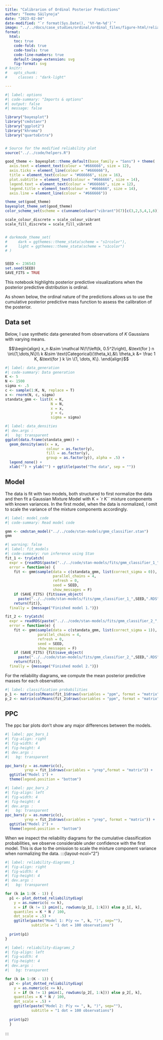 ```yaml
---
title: "Calibrarion of Ordinal Posterior Predictions"
author: "Teemu Säilynoja"
date: "2023-02-04"
date-modified: "`r format(Sys.Date(), '%Y-%m-%d')`"
image: "../../docs/case_studies/ordinal/ordinal_files/figure-html/reliability-diagrams_1-1.svg"
format:
  html:
    toc: true
    code-fold: true
    code-tools: true
    code-line-numbers: true
    default-image-extension: svg
    fig-format: svg
# knitr:
#   opts_chunk:
#     classes : "dark-light"

---
```


```r
#| label: options
#| code-summary: "Imports & options"
#| output: false
#| message: false

library("bayesplot")
library("cmdstanr")
library("ggplot2")
library("khroma")
library("quartoExtra")


# Source for the modified reliability plot
source("../../code/helpers.R")

good_theme <- bayesplot::theme_default(base_family = "Sans") + theme(
  axis.text = element_text(colour = "#666666", size = 12),
  axis.ticks = element_line(colour = "#666666"),
  title = element_text(colour = "#666666", size = 16),
  plot.subtitle = element_text(colour = "#666666", size = 14),
  legend.text = element_text(colour = "#666666", size = 12),
  legend.title = element_text(colour = "#666666", size = 14),
  axis.line = element_line(colour = "#666666"))

theme_set(good_theme)
bayesplot_theme_set(good_theme)
color_scheme_set(scheme = c(unname(colour("vibrant")(7)[c(3,2,5,4,1,6)])))

scale_colour_discrete = scale_colour_vibrant
scale_fill_discrete = scale_fill_vibrant


# darkmode_theme_set(
#     dark = ggthemes::theme_stata(scheme = "s1rcolor"),
#     light = ggthemes::theme_stata(scheme = "s1color")
# )


SEED <- 236543
set.seed(SEED)
SAVE_FITS = TRUE
```

This notebook highlights posterior predictive visualizations when the 
posterior predictive distribution is ordinal.

As shown below, the ordinal nature of the predictions allows us to use the
cumulative posterior predictive mass function to assess the calibration of the 
posterior.

## Data set
Below, I use synthetic data generated from observations of $K$ Gaussians with
varying means.

$$\begin{align}
x_n &\sim \mathcal N\!\!\left(k, 0.5^2\right), &\text{for } n \in\{1,\dots,N\}\\
k &\sim \text{Categorical}(\theta_k),&\\
\theta_k &= \frac 1 K, &\text{for } k \in \{1, \dots, K\}.
\end{align}$$

```r
#| label: data_generation
#| code-summary: Data generation
K <- 5
N <- 1500
sigma <- .5
c <- sample(1:K, N, replace = T)
x <- rnorm(N, c, sigma)
standata_gmm <- list(K = K,
                     N = N,
                     x = x,
                     y = c,
                     sigma = sigma)

```

```r
#| label: data_densities
#| dev.args : 
#|   bg: transparent
ggplot(data.frame(standata_gmm)) +
  geom_density(aes(x = x,
                   colour = as.factor(y),
                   fill = as.factor(y),
                   group = as.factor(y)), alpha = .5) +
  legend_none() +
  xlab("") + ylab("") + ggtitle(paste("The data", sep = ""))
```

## Model

The data is fit with two models, both structured to first normalize the data and
then fit a Gaussian Mixture Model with K = `r K`` mixture components with known variances.
In the first model, when the data is normalized, I omit to scale the variance of the mixture components accordingly.

```r
#| label: model_code
#| code-summary: Read model code

gmm <- cmdstan_model("../../code/stan-models/gmm_classifier.stan")
gmm
```

```r
#| warning: false
#| label: fit_models
#| code-summary: run inference using Stan
fit_1 <- tryCatch(
  expr = {readRDS(paste("../../code/stan-models/fits/gmm_classifier_1_",SEED,".RDS", sep=""))},
  error = function(e) {
    fit <- gmm$sample(data = c(standata_gmm, list(correct_sigma = 0)),
                      parallel_chains = 4,
                      refresh = 0,
                      seed = SEED,
                      show_messages = F)
    if (SAVE_FITS) {fit$save_object(
      paste("../../code/stan-models/fits/gmm_classifier_1_",SEED,".RDS", sep=""))}
    return(fit)},
  finally = {message("Finished model 1.")})

fit_2 <- tryCatch(
  expr = readRDS(paste("../../code/stan-models/fits/gmm_classifier_2_",SEED,".RDS", sep="")),
  error = function(e) {
    fit <- gmm$sample(data = c(standata_gmm, list(correct_sigma = 1)),
               parallel_chains = 4,
               refresh = 0,
               seed = SEED,
               show_messages = F)
    if (SAVE_FITS) {fit$save_object(
      paste("../../code/stan-models/fits/gmm_classifier_2_",SEED,".RDS", sep=""))}
    return(fit)},
  finally = {message("Finished model 2.")})
```

For the reliability diagrams, we compute the mean posterior predictive masses for each observation.
```r
#| label: classification probabilities
p_1 <- matrix(colMeans(fit_1$draws(variables = "ppm", format = "matrix")), ncol = K)
p_2 <- matrix(colMeans(fit_2$draws(variables = "ppm", format = "matrix")), ncol = K)
```

## PPC

The ppc bar plots don't show any major differences between the models.

:::{layout-ncol="2"}

```r
#| label: ppc_bars_1
#| fig-align: right
#| fig-width: 4
#| fig-height: 4
#| dev.args : 
#|   bg: transparent

ppc_bars(y = as.numeric(c),
         yrep = fit_1$draws(variables = "yrep",format = "matrix")) +
  ggtitle("Model 1") +
  theme(legend.position = "bottom")
```


```r
#| label: ppc_bars_2
#| fig-align: left
#| fig-width: 4
#| fig-height: 4
#| dev.args : 
#|   bg: transparent
ppc_bars(y = as.numeric(c),
         yrep = fit_2$draws(variables = "yrep", format = "matrix")) +
  ggtitle("Model 2") +
  theme(legend.position = "bottom") 
```
:::

When we inspect the reliability diagrams for the cumulative classification probabilities, we observe considerable under confidence with the first model. This is due to the omission to scale the mixture component variance when normalizing the data.
:::{layout-ncol="2"}
```r
#| label: reliability-diagrams_1
#| fig-align: right
#| fig-width: 4
#| fig-height: 4
#| dev.args : 
#|   bg: transparent

for (k in 1:(K - 1)) {
  p1 <- plot_dotted_reliabilitydiag(
    y = as.numeric(c <= k),
    x = if (k != 1) pmin(1, rowSums(p_1[, 1:k])) else p_1[, k],
    quantiles = K * N / 100,
    dot_scale = .5) +
    ggtitle(paste("Model 1: P(y <= ", k, ")", sep=""),
            subtitle = "1 dot = 100 observations")
  
  print(p1)
}
```

```r
#| label: reliability-diagrams_2
#| fig-align: left
#| fig-width: 4
#| fig-height: 4
#| dev.args : 
#|   bg: transparent

for (k in 1:(K - 1)) {
  p2 <- plot_dotted_reliabilitydiag(
    y = as.numeric(c <= k),
    x = if (k != 1) pmin(1, rowSums(p_2[, 1:k])) else p_2[, k],
    quantiles = K * N / 100,
    dot_scale = .5) +
    ggtitle(paste("Model 2: P(y <= ", k, ")", sep=""),
            subtitle = "1 dot = 100 observations")
  
  print(p2)
  }
```

:::





